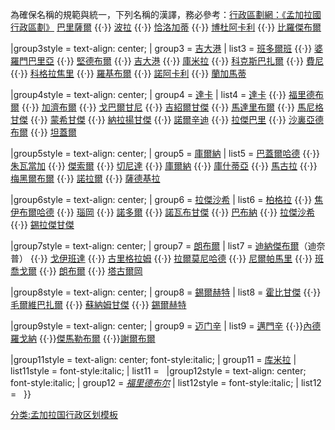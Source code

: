 <noinclude>
為確保名稱的規範與統一，下列名稱的漢譯，務必參考：[http://www.xzqh.org/old/waiguo/asia/1021.htm 行政區劃網：《孟加拉國行政區劃》]
</noinclude>
{{Navbox
| name      = 孟加拉国行政区划
| title     = [[File:Flag of Bangladesh.svg|border|21px|Flag of Bangladesh]] 孟加拉國行政區劃（專區與縣）
| listclass = hlist
| image     = [[File:Bangladesh divisions english.svg|125px|Divisions of Bangladesh]]

|group1style = background: #ececec; vertical-align: text-top; text-align: center;
| group1 = 專區
|list1style = background: #ececec; vertical-align: text-top; text-align: center;
| list1  = '''縣份'''

|group2style = text-align: center;
| group2 = [[巴里薩爾專區|巴里薩爾]]
| list2  = [[博爾古納縣|博爾古納]] {{·}} [[巴里薩爾縣|巴里薩爾]] {{·}} [[波拉縣|波拉]] {{·}} [[恰洛加蒂縣|恰洛加蒂]] {{·}} [[博杜阿卡利縣|博杜阿卡利]] {{·}} [[比羅傑布爾縣|比羅傑布爾]]

|group3style = text-align: center;
| group3 = [[吉大港專區|吉大港]]
| list3  = [[班多爾班縣|班多爾班]] {{·}} [[婆羅門巴里亞縣|婆羅門巴里亞]] {{·}} [[堅德布爾縣|堅德布爾]] {{·}} [[吉大港縣|吉大港]] {{·}} [[庫米拉縣|庫米拉]] {{·}} [[科克斯巴扎爾縣|科克斯巴扎爾]] {{·}} [[費尼縣|費尼]] {{·}} [[科格拉焦里縣|科格拉焦里]] {{·}} [[羅基布爾縣|羅基布爾]] {{·}} [[諾阿卡利縣|諾阿卡利]] {{·}} [[蘭加馬蒂縣|蘭加馬蒂]] 

|group4style = text-align: center;
| group4 = [[達卡專區|達卡]]
| list4  = [[达卡县|達卡]] {{·}} [[福里德布尔县|福里德布爾]] {{·}} [[加济布尔县|加濟布爾]] {{·}} [[戈巴尔甘尼县|戈巴爾甘尼]] {{·}}  [[吉绍尔甘杰县|吉紹爾甘傑]] {{·}} [[马达里布尔县|馬達里布爾]] {{·}} [[马尼格甘杰县|馬尼格甘傑]] {{·}} [[蒙希甘杰县|蒙希甘傑]] {{·}}  [[纳拉扬甘杰县|納拉揚甘傑]] {{·}} [[诺尔辛迪县|諾爾辛迪]] {{·}}  [[拉杰巴里县|拉傑巴里]] {{·}} [[沙里亚德布尔县|沙裏亞德布爾]] {{·}} [[坦盖尔县|坦蓋爾]] 

|group5style = text-align: center;
| group5 = [[庫爾納專區|庫爾納]]
| list5  = [[巴盖尔哈德县|巴蓋爾哈德]] {{·}} [[朱瓦当加县|朱瓦當加]] {{·}} [[杰索尔县|傑索爾]] {{·}} [[切尼达县|切尼達]] {{·}} [[庫爾納縣|庫爾納]] {{·}} [[库什蒂亚县|庫什蒂亞]] {{·}} [[马古拉县|馬古拉]] {{·}} [[梅黑尔布尔县|梅黑爾布爾]] {{·}} [[诺拉尔县|諾拉爾]] {{·}} [[萨德基拉县|薩德基拉]]

|group6style = text-align: center;
| group6 = [[拉傑沙希專區|拉傑沙希]]
| list6  = [[博格拉县|柏格拉]] {{·}} [[焦伊布尔哈德县|焦伊布爾哈德]] {{·}} [[瑙冈县|瑙岡]] {{·}} [[诺多尔县|諾多爾]] {{·}} [[诺瓦布甘杰县|諾瓦布甘傑]] {{·}} [[巴布纳县|巴布納]] {{·}} [[拉傑沙希縣|拉傑沙希]] {{·}} [[锡拉杰甘杰县|錫拉傑甘傑]] 

|group7style = text-align: center;
| group7 = [[朗布尔专区|朗布爾]]
| list7  = [[迪纳杰布尔县|迪納傑布爾]]（迪奈普） {{·}} [[戈伊班达县|戈伊班達]] {{·}} [[古里格拉姆县|古里格拉姆]] {{·}} [[拉尔莫尼哈德县|拉爾莫尼哈德]] {{·}} [[尼尔帕马里县|尼爾帕馬里]] {{·}} [[班乔戈尔县|班喬戈爾]] {{·}} [[朗布尔县|朗布爾]] {{·}} [[塔古尔冈县|塔古爾岡]]

|group8style = text-align: center;
| group8 = [[錫爾赫特專區|錫爾赫特]]
| list8  = [[霍比甘傑縣|霍比甘傑]] {{·}} [[毛爾維巴扎爾縣|毛爾維巴扎爾]] {{·}} [[蘇納姆甘傑縣|蘇納姆甘傑]] {{·}} [[錫爾赫特縣|錫爾赫特]] 

|group9style = text-align: center;
| group9 = [[迈门辛专区|迈门辛]]
| list9  = [[迈门辛县|邁門辛]] {{·}}[[内德罗戈纳县|內德羅戈納]] {{·}}[[杰马勒布尔县|傑馬勒布爾]] {{·}}[[谢尔布尔县|謝爾布爾]] 


|group11style = text-align: center; font-style:italic;
| group11 = [[库米拉专区|库米拉]]
| list11style = font-style:italic;
| list11  = &nbsp;
|group12style = text-align: center; font-style:italic;
| group12 = ''[[福里德布尔专区|福里德布尔]]''
| list12style = font-style:italic;
| list12  = &nbsp;
}}<noinclude>

<!--Categories-->
[[分类:孟加拉国行政区划模板]]


</noinclude>